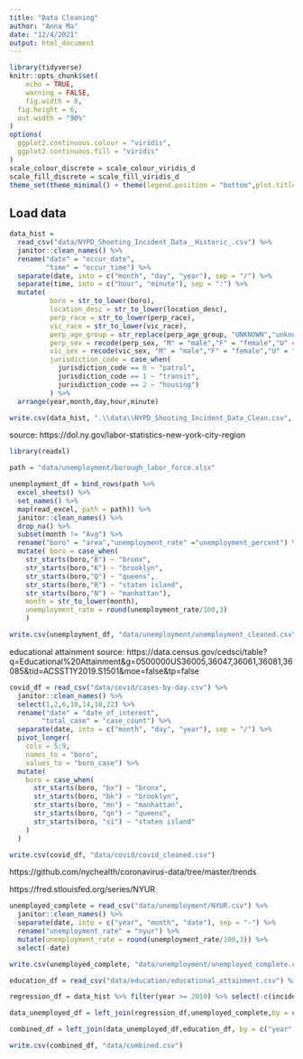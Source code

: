 ```yaml
---
title: "Data Cleaning"
author: "Anna Ma"
date: "12/4/2021"
output: html_document
---
```


```r
library(tidyverse)
knitr::opts_chunk$set(
	echo = TRUE,
	warning = FALSE,
	fig.width = 8, 
  fig.height = 6,
  out.width = "90%"
)
options(
  ggplot2.continuous.colour = "viridis",
  ggplot2.continuous.fill = "viridis"
)
scale_colour_discrete = scale_colour_viridis_d
scale_fill_discrete = scale_fill_viridis_d
theme_set(theme_minimal() + theme(legend.position = "bottom",plot.title = element_text(face = "bold")))
```

## Load data

```r
data_hist = 
  read_csv("data/NYPD_Shooting_Incident_Data__Historic_.csv") %>%
  janitor::clean_names() %>%
  rename("date" = "occur_date",
         "time" = "occur_time") %>%
  separate(date, into = c("month", "day", "year"), sep = "/") %>%
  separate(time, into = c("hour", "minute"), sep = ":") %>% 
  mutate(
          boro = str_to_lower(boro),
          location_desc = str_to_lower(location_desc),
          perp_race = str_to_lower(perp_race),
          vic_race = str_to_lower(vic_race),
          perp_age_group = str_replace(perp_age_group, "UNKNOWN","unknown"),
          perp_sex = recode(perp_sex, "M" = "male","F" = "female","U" = "unknown"), 
          vic_sex = recode(vic_sex, "M" = "male","F" = "female","U" = "unknown"),
          jurisdiction_code = case_when(
            jurisdiction_code == 0 ~ "patrol", 
            jurisdiction_code == 1 ~ "transit",
            jurisdiction_code == 2 ~ "housing")
          ) %>% 
  arrange(year,month,day,hour,minute)
```


```r
write.csv(data_hist, ".\\data\\NYPD_Shooting_Incident_Data_Clean.csv", row.names=FALSE)
```


source: https://dol.ny.gov/labor-statistics-new-york-city-region

```r
library(readxl)

path = "data/unemployment/borough_labor_force.xlsx"

unemployment_df = bind_rows(path %>% 
  excel_sheets() %>% 
  set_names() %>% 
  map(read_excel, path = path)) %>% 
  janitor::clean_names() %>% 
  drop_na() %>%
  subset(month != "Avg") %>% 
  rename("boro" = "area","unemployment_rate" ="unemployment_percent") %>% 
  mutate( boro = case_when(
    str_starts(boro,"B") ~ "bronx",
    str_starts(boro,"K") ~ "brooklyn",
    str_starts(boro,"Q") ~ "queens",
    str_starts(boro,"R") ~ "staten island",
    str_starts(boro,"N") ~ "manhattan"),
    month = str_to_lower(month),
    unemployment_rate = round(unemployment_rate/100,3)
    )
```

```r
write.csv(unemployment_df, "data/unemployment/unemployment_cleaned.csv")
```


educational attainment source:
https://data.census.gov/cedsci/table?q=Educational%20Attainment&g=0500000US36005,36047,36061,36081,36085&tid=ACSST1Y2019.S1501&moe=false&tp=false


```r
covid_df = read_csv("data/covid/cases-by-day.csv") %>%
  janitor::clean_names() %>% 
  select(1,2,6,10,14,18,22) %>% 
  rename("date" = "date_of_interest",
        "total_case" = "case_count") %>% 
  separate(date, into = c("month", "day", "year"), sep = "/") %>% 
  pivot_longer(
    cols = 5:9,
    names_to = "boro",
    values_to = "boro_case") %>%
  mutate(
    boro = case_when(
      str_starts(boro, "bx") ~ "bronx",
      str_starts(boro, "bk") ~ "brooklyn",
      str_starts(boro, "mn") ~ "manhattan",
      str_starts(boro, "qn") ~ "queens",
      str_starts(boro, "si") ~ "staten island"
    )
  )
```

```r
write.csv(covid_df, "data/covid/covid_cleaned.csv")
```

https://github.com/nychealth/coronavirus-data/tree/master/trends

https://fred.stlouisfed.org/series/NYUR

```r
unemployed_complete = read_csv("data/unemployment/NYUR.csv") %>% 
  janitor::clean_names() %>% 
  separate(date, into = c("year", "month", "date"), sep = "-") %>% 
  rename("unemployment_rate" = "nyur") %>% 
  mutate(unemployment_rate = round(unemployment_rate/100,3)) %>% 
  select(-date)
```

```r
write.csv(unemployed_complete, "data/unemployment/unemployed_complete.csv")
```

```r
education_df = read_csv("data/education/educational_attainment.csv") %>% mutate(year = as.character(year))
```


```r
regression_df = data_hist %>% filter(year >= 2010) %>% select(-c(incident_key,x_coord_cd,y_coord_cd,vic_age_group,vic_race,vic_sex,lon_lat))

data_unemployed_df = left_join(regression_df,unemployed_complete,by = c("year","month"))

combined_df = left_join(data_unemployed_df,education_df, by = c("year","boro")) %>% view()
```

```r
write.csv(combined_df, "data/combined.csv")
```


